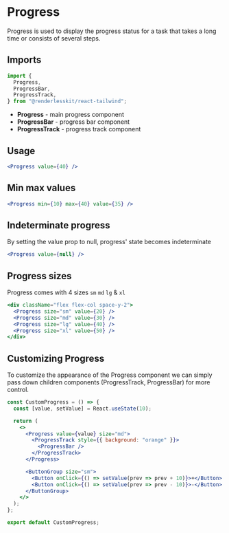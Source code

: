 
# Progress

Progress is used to display the progress status for a task that takes a long
time or consists of several steps.

<ComponentLinks github="progress" theme="progress" story="feedback-progress" />

## Imports

```js
import {
  Progress,
  ProgressBar,
  ProgressTrack,
} from "@renderlesskit/react-tailwind";
```

- **Progress** - main progress component
- **ProgressBar** - progress bar component
- **ProgressTrack** - progress track component

## Usage

```jsx live
<Progress value={40} />
```

## Min max values

```jsx live
<Progress min={10} max={40} value={35} />
```

## Indeterminate progress

By setting the value prop to null, progress' state becomes indeterminate

```jsx live
<Progress value={null} />
```

## Progress sizes

Progress comes with 4 sizes `sm` `md` `lg` & `xl`

```jsx live
<div className="flex flex-col space-y-2">
  <Progress size="sm" value={20} />
  <Progress size="md" value={30} />
  <Progress size="lg" value={40} />
  <Progress size="xl" value={50} />
</div>
```

## Customizing Progress

To customize the appearance of the Progress component we can simply pass down
children components (ProgressTrack, ProgressBar) for more control.

```jsx live noInline
const CustomProgress = () => {
  const [value, setValue] = React.useState(10);

  return (
    <>
      <Progress value={value} size="md">
        <ProgressTrack style={{ background: "orange" }}>
          <ProgressBar />
        </ProgressTrack>
      </Progress>

      <ButtonGroup size="sm">
        <Button onClick={() => setValue(prev => prev + 10)}>+</Button>
        <Button onClick={() => setValue(prev => prev - 10)}>-</Button>
      </ButtonGroup>
    </>
  );
};

export default CustomProgress;
```
